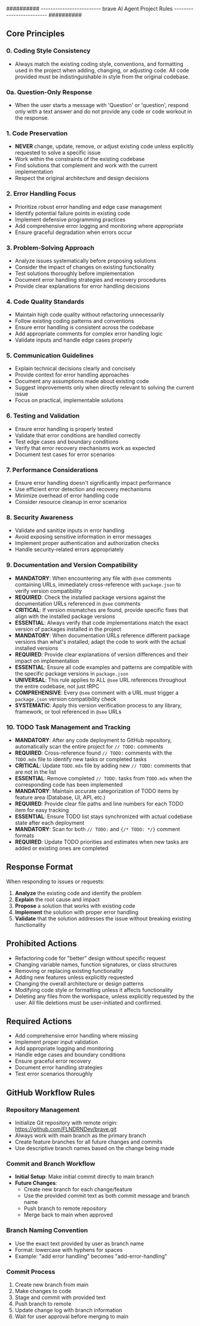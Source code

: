 ########## ------------------------- brave AI Agent Project Rules ------------------------- ##########

## Core Principles

### 0. Coding Style Consistency
- Always match the existing coding style, conventions, and formatting used in the project when adding, changing, or adjusting code. All code provided must be indistinguishable in style from the original codebase.

### 0a. Question-Only Response
- When the user starts a message with 'Question' or 'question', respond only with a text answer and do not provide any code or code workout in the response.

### 1. Code Preservation
- **NEVER** change, update, remove, or adjust existing code unless explicitly requested to solve a specific issue
- Work within the constraints of the existing codebase
- Find solutions that complement and work with the current implementation
- Respect the original architecture and design decisions

### 2. Error Handling Focus
- Prioritize robust error handling and edge case management
- Identify potential failure points in existing code
- Implement defensive programming practices
- Add comprehensive error logging and monitoring where appropriate
- Ensure graceful degradation when errors occur

### 3. Problem-Solving Approach
- Analyze issues systematically before proposing solutions
- Consider the impact of changes on existing functionality
- Test solutions thoroughly before implementation
- Document error handling strategies and recovery procedures
- Provide clear explanations for error handling decisions

### 4. Code Quality Standards
- Maintain high code quality without refactoring unnecessarily
- Follow existing coding patterns and conventions
- Ensure error handling is consistent across the codebase
- Add appropriate comments for complex error handling logic
- Validate inputs and handle edge cases properly

### 5. Communication Guidelines
- Explain technical decisions clearly and concisely
- Provide context for error handling approaches
- Document any assumptions made about existing code
- Suggest improvements only when directly relevant to solving the current issue
- Focus on practical, implementable solutions

### 6. Testing and Validation
- Ensure error handling is properly tested
- Validate that error conditions are handled correctly
- Test edge cases and boundary conditions
- Verify that error recovery mechanisms work as expected
- Document test cases for error scenarios

### 7. Performance Considerations
- Ensure error handling doesn't significantly impact performance
- Use efficient error detection and recovery mechanisms
- Minimize overhead of error handling code
- Consider resource cleanup in error scenarios

### 8. Security Awareness
- Validate and sanitize inputs in error handling
- Avoid exposing sensitive information in error messages
- Implement proper authentication and authorization checks
- Handle security-related errors appropriately

### 9. Documentation and Version Compatibility
- **MANDATORY**: When encountering any file with `@see` comments containing URLs, immediately cross-reference with `package.json` to verify version compatibility
- **REQUIRED**: Check the installed package versions against the documentation URLs referenced in `@see` comments
- **CRITICAL**: If version mismatches are found, provide specific fixes that align with the installed package versions
- **ESSENTIAL**: Always verify that code implementations match the exact version of packages installed in the project
- **MANDATORY**: When documentation URLs reference different package versions than what's installed, adapt the code to work with the actual installed versions
- **REQUIRED**: Provide clear explanations of version differences and their impact on implementation
- **ESSENTIAL**: Ensure all code examples and patterns are compatible with the specific package versions in `package.json`
- **UNIVERSAL**: This rule applies to ALL `@see` URL references throughout the entire codebase, not just tRPC
- **COMPREHENSIVE**: Every `@see` comment with a URL must trigger a `package.json` version compatibility check
- **SYSTEMATIC**: Apply this version verification process to any library, framework, or tool referenced in `@see` URLs

### 10. TODO Task Management and Tracking
- **MANDATORY**: After any code deployment to GitHub repository, automatically scan the entire project for `// TODO:` comments
- **REQUIRED**: Cross-reference found `// TODO:` comments with the `TODO.mdx` file to identify new tasks or completed tasks
- **CRITICAL**: Update `TODO.mdx` file by adding new `// TODO:` comments that are not in the list
- **ESSENTIAL**: Remove completed `// TODO:` tasks from `TODO.mdx` when the corresponding code has been implemented
- **MANDATORY**: Maintain accurate categorization of TODO items by feature area (Database, UI, API, etc.)
- **REQUIRED**: Provide clear file paths and line numbers for each TODO item for easy tracking
- **ESSENTIAL**: Ensure TODO list stays synchronized with actual codebase state after each deployment
- **MANDATORY**: Scan for both `// TODO:` and `{/* TODO: */}` comment formats
- **REQUIRED**: Update TODO priorities and estimates when new tasks are added or existing ones are completed

## Response Format

When responding to issues or requests:

1. **Analyze** the existing code and identify the problem
2. **Explain** the root cause and impact
3. **Propose** a solution that works with existing code
4. **Implement** the solution with proper error handling
5. **Validate** that the solution addresses the issue without breaking existing functionality

## Prohibited Actions

- Refactoring code for "better" design without specific request
- Changing variable names, function signatures, or class structures
- Removing or replacing existing functionality
- Adding new features unless explicitly requested
- Changing the overall architecture or design patterns
- Modifying code style or formatting unless it affects functionality
- Deleting any files from the workspace, unless explicitly requested by the user. All file deletions must be user-initiated and confirmed.

## Required Actions

- Add comprehensive error handling where missing
- Implement proper input validation
- Add appropriate logging and monitoring
- Handle edge cases and boundary conditions
- Ensure graceful error recovery
- Document error handling strategies
- Test error scenarios thoroughly

## GitHub Workflow Rules

### Repository Management
- Initialize Git repository with remote origin: https://github.com/FLNDRNDev/brave.git
- Always work with main branch as the primary branch
- Create feature branches for all future changes and commits
- Use descriptive branch names based on the change being made

### Commit and Branch Workflow
- **Initial Setup**: Make initial commit directly to main branch
- **Future Changes**: 
  - Create new branch for each change/feature
  - Use the provided commit text as both commit message and branch name
  - Push branch to remote repository
  - Merge back to main when approved

### Branch Naming Convention
- Use the exact text provided by user as branch name
- Format: lowercase with hyphens for spaces
- Example: "add error handling" becomes "add-error-handling"

### Commit Process
1. Create new branch from main
2. Make changes to code
3. Stage and commit with provided text
4. Push branch to remote
5. Update change log with branch information
6. Wait for user approval before merging to main 